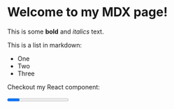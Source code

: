 
# Welcome to my MDX page!

This is some **bold** and _italics_ text.

This is a list in markdown:

-   One
-   Two
-   Three

Checkout my React component:

<Progress />
